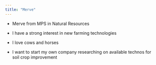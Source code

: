 ```yaml
---
title: "Merve"
---
```


-   Merve from MPS in Natural Resources

-   I have a strong interest in new farming technologies

-   I love cows and horses

-   I want to start my own company researching on available technos for soil crop improvement
